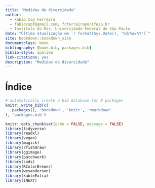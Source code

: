 ```yaml
--- 
title: "Medidas de diversidade"
author: 
  - Fabio Cop Ferreira
  - fabiocopf@gmail.com; fcferreira@unifesp.br
  - Instituto do Mar, Universidade Federal de São Paulo
date: "Última atualização em `r format(Sys.Date(), '%d/%m/%Y')`"
site: bookdown::bookdown_site
documentclass: book
bibliography: [book.bib, packages.bib]
biblio-style: apalike
link-citations: yes
description: "Medidas de diversidade"
---
```


# Índice {-}




```r
# automatically create a bib database for R packages
knitr::write_bib(c(
  .packages(), 'bookdown', 'knitr', 'rmarkdown'
), 'packages.bib')

```

```r
knitr::opts_chunk$set(echo = FALSE, message = FALSE)
library(tidyverse)
library(readxl)
library(vegan)
library(magick)
library(rfishdraw)
library(ggimage)
library(patchwork)
library(sads)
library(RColorBrewer)
library(wesanderson)
library(kableExtra)
library(iNEXT)
```
